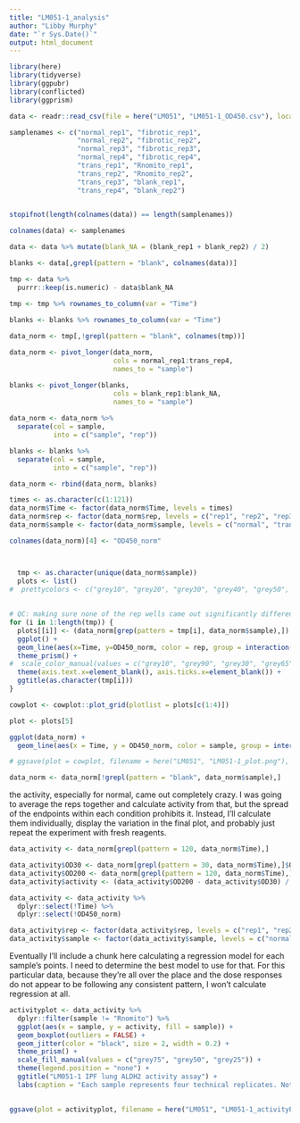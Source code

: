 ```yaml
---
title: "LM051-1_analysis"
author: "Libby Murphy"
date: "`r Sys.Date()`"
output: html_document
---
```

```r
library(here)
library(tidyverse)
library(ggpubr)
library(conflicted)
library(ggprism)
```

```r
data <- readr::read_csv(file = here("LM051", "LM051-1_OD450.csv"), locale=locale(encoding="latin1"))

samplenames <- c("normal_rep1", "fibrotic_rep1",
                 "normal_rep2", "fibrotic_rep2",
                 "normal_rep3", "fibrotic_rep3",
                 "normal_rep4", "fibrotic_rep4",
                 "trans_rep1", "Rnomito_rep1",
                 "trans_rep2", "Rnomito_rep2",
                 "trans_rep3", "blank_rep1",
                 "trans_rep4", "blank_rep2")
                 

stopifnot(length(colnames(data)) == length(samplenames))

colnames(data) <- samplenames

data <- data %>% mutate(blank_NA = (blank_rep1 + blank_rep2) / 2)

blanks <- data[,grepl(pattern = "blank", colnames(data))]

tmp <- data %>%
  purrr::keep(is.numeric) - data$blank_NA

tmp <- tmp %>% rownames_to_column(var = "Time")

blanks <- blanks %>% rownames_to_column(var = "Time")
  
data_norm <- tmp[,!grepl(pattern = "blank", colnames(tmp))]

data_norm <- pivot_longer(data_norm, 
                          cols = normal_rep1:trans_rep4, 
                          names_to = "sample")

blanks <- pivot_longer(blanks, 
                          cols = blank_rep1:blank_NA, 
                          names_to = "sample")
  
data_norm <- data_norm %>% 
  separate(col = sample,
           into = c("sample", "rep"))

blanks <- blanks %>% 
  separate(col = sample,
           into = c("sample", "rep"))

data_norm <- rbind(data_norm, blanks)
```

```r
times <- as.character(c(1:121))
data_norm$Time <- factor(data_norm$Time, levels = times)
data_norm$rep <- factor(data_norm$rep, levels = c("rep1", "rep2", "rep3", "rep4", "NA"))
data_norm$sample <- factor(data_norm$sample, levels = c("normal", "trans", "fibrotic", "Rnomito", "blank"))

colnames(data_norm)[4] <- "OD450_norm"



  tmp <- as.character(unique(data_norm$sample))
  plots <- list()
#  prettycolors <- c("grey10", "grey20", "grey30", "grey40", "grey50", "grey60", "grey70", "grey80", "grey90", "grey100")
  
  
# QC: making sure none of the rep wells came out significantly different than the others before I average them together
for (i in 1:length(tmp)) {
  plots[[i]] <- (data_norm[grep(pattern = tmp[i], data_norm$sample),]) %>%
  ggplot() +
  geom_line(aes(x=Time, y=OD450_norm, color = rep, group = interaction(sample, rep)), linewidth = 1.5) +
  theme_prism() +
#  scale_color_manual(values = c("grey10", "grey90", "grey30", "grey65")) + # had to put it in color because the grey is so hard to see
  theme(axis.text.x=element_blank(), axis.ticks.x=element_blank()) +
  ggtitle(as.character(tmp[i]))
}

cowplot <- cowplot::plot_grid(plotlist = plots[c(1:4)])

plot <- plots[5]

ggplot(data_norm) +
  geom_line(aes(x = Time, y = OD450_norm, color = sample, group = interaction(sample, rep)))

# ggsave(plot = cowplot, filename = here("LM051", "LM051-1_plot.png"), device = "png", height = 10, width = 10, bg = "white")

data_norm <- data_norm[!grepl(pattern = "blank", data_norm$sample),]

```

the activity, especially for normal, came out completely crazy. I was going to average the reps together and calculate activity from that, but the spread of the endpoints within each condition prohibits it. Instead, I'll calculate them individually, display the variation in the final plot, and probably just repeat the experiment with fresh reagents.

```r
data_activity <- data_norm[grepl(pattern = 120, data_norm$Time),]

data_activity$OD30 <- data_norm[grepl(pattern = 30, data_norm$Time),]$OD450_norm
data_activity$OD200 <- data_norm[grepl(pattern = 120, data_norm$Time),]$OD450_norm
data_activity$activity <- (data_activity$OD200 - data_activity$OD30) / 90

data_activity <- data_activity %>%
  dplyr::select(!Time) %>%
  dplyr::select(!OD450_norm)

data_activity$rep <- factor(data_activity$rep, levels = c("rep1", "rep2", "rep3", "rep4", "NA"))
data_activity$sample <- factor(data_activity$sample, levels = c("normal", "trans", "fibrotic", "Rnomito"))
```

Eventually I'll include a chunk here calculating a regression model for each sample's points. I need to determine the best model to use for that. For this particular data, because they're all over the place and the dose responses do not appear to be following any consistent pattern, I won't calculate regression at all.

```r

activityplot <- data_activity %>%
  dplyr::filter(sample != "Rnomito") %>%
  ggplot(aes(x = sample, y = activity, fill = sample)) +
  geom_boxplot(outliers = FALSE) +
  geom_jitter(color = "black", size = 2, width = 0.2) +
  theme_prism() +
  scale_fill_manual(values = c("grey75", "grey50", "grey25")) +
  theme(legend.position = "none") +
  ggtitle("LM051-1 IPF lung ALDH2 activity assay") +
  labs(caption = "Each sample represents four technical replicates. Note variation.")
  

ggsave(plot = activityplot, filename = here("LM051", "LM051-1_activityPlot.png"), device = "png", width = 6, height = 5)

```